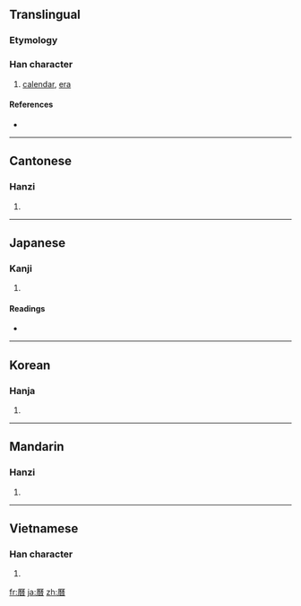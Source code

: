 {{also|暦|历}}
==Translingual==

===Etymology===
{{Han compound|厤|日|c1=p|c2=s|t1=sun|ls=psc}}

===Han character===
{{Han char|rn=72|rad=日|as=12|sn=16|four=7126<sub>9</sub>|canj=一竹木日 (MHDA)|ids=⿸[[厤]][[曰]]}}

# [[calendar]], [[era]]

====References====
* {{Han ref|kx=0500.100|dkj=14171|dj=0870.080|hdz=21536.020|uh=66C6|ud=26310|bh=BEE4|bd=48868}}

----

==Cantonese==

===Hanzi===
{{yue-hanzi|jyut=|y=lik6|sim=历}}

# {{defn|Cantonese|sort=日12}}

----

==Japanese==

===Kanji===
{{ja-kanji|grade=|rs=日12}}

# {{defn|Japanese}}

====Readings====
* {{ja-readings|on=[[れき]] (reki)|kun=[[こよみ]] (koyomi)}}

----

==Korean==

===Hanja===
{{ko-hanja|hangeul=력>역|eumhun=|rv=ryeok>yeok|mr=ryŏk>yŏk|y=lyek>yek}}

# {{defn|Korean|sort=日12}}

----

==Mandarin==

===Hanzi===
{{cmn-hanzi|sim=历|pin=[[lì]] ([[li4]])|wg=li<sup>4</sup>}}

# {{defn|Mandarin|sort=日12}}

----

==Vietnamese==

===Han character===
{{vi-hantu|[[lịch]], [[rếch]], [[rích]], [[rịch]]|rs=日12}}

# {{defn|Vietnamese|sort=日12}}

[[fr:曆]]
[[ja:曆]]
[[zh:曆]]